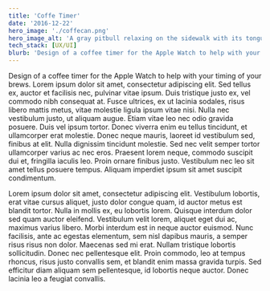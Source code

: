 ```yaml
---
title: 'Coffe Timer'
date: '2016-12-22'
hero_image: './coffecan.png'
hero_image_alt: 'A gray pitbull relaxing on the sidewalk with its tongue hanging out'
tech_stack: [UX/UI]
blurb: 'Design of a coffee timer for the Apple Watch to help with your timing of your brews.'
---
```


Design of a coffee timer for the Apple Watch to help with your timing of your brews. Lorem ipsum dolor sit amet, consectetur adipiscing elit. Sed tellus ex, auctor et facilisis nec, pulvinar vitae ipsum. Duis tristique justo ex, vel commodo nibh consequat at. Fusce ultrices, ex ut lacinia sodales, risus libero mattis metus, vitae molestie ligula ipsum vitae nisi. Nulla nec vestibulum justo, ut aliquam augue. Etiam vitae leo nec odio gravida posuere. Duis vel ipsum tortor. Donec viverra enim eu tellus tincidunt, et ullamcorper erat molestie. Donec neque mauris, laoreet id vestibulum sed, finibus at elit. Nulla dignissim tincidunt molestie. Sed nec velit semper tortor ullamcorper varius ac nec eros. Praesent lorem neque, commodo suscipit dui et, fringilla iaculis leo. Proin ornare finibus justo. Vestibulum nec leo sit amet tellus posuere tempus. Aliquam imperdiet ipsum sit amet suscipit condimentum.

Lorem ipsum dolor sit amet, consectetur adipiscing elit. Vestibulum lobortis, erat vitae cursus aliquet, justo dolor congue quam, id auctor metus est blandit tortor. Nulla in mollis ex, eu lobortis lorem. Quisque interdum dolor sed quam auctor eleifend. Vestibulum velit lorem, aliquet eget dui ac, maximus varius libero. Morbi interdum est in neque auctor euismod. Nunc facilisis, ante ac egestas elementum, sem nisl dapibus mauris, a semper risus risus non dolor. Maecenas sed mi erat. Nullam tristique lobortis sollicitudin. Donec nec pellentesque elit. Proin commodo, leo at tempus rhoncus, risus justo convallis sem, et blandit enim massa gravida turpis. Sed efficitur diam aliquam sem pellentesque, id lobortis neque auctor. Donec lacinia leo a feugiat convallis.
